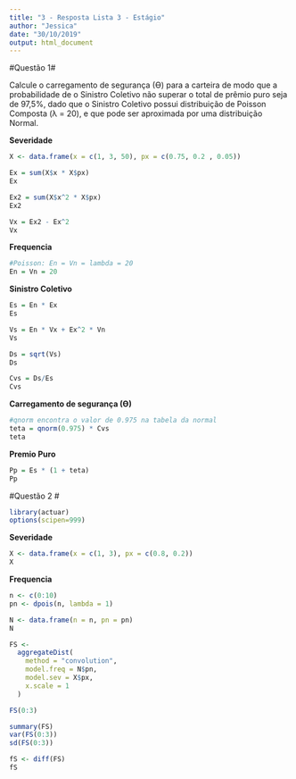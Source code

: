 ```yaml
---
title: "3 - Resposta Lista 3 - Estágio"
author: "Jessica"
date: "30/10/2019"
output: html_document
---
```


#Questão 1#

Calcule o carregamento de segurança (Ɵ) para a carteira de modo que a probabilidade de
o Sinistro Coletivo não superar o total de prêmio puro seja de 97,5%, dado que o Sinistro
Coletivo possui distribuição de Poisson Composta (λ = 20), e que pode ser aproximada
por uma distribuição Normal.

**Severidade**
```r
X <- data.frame(x = c(1, 3, 50), px = c(0.75, 0.2 , 0.05))

Ex = sum(X$x * X$px)
Ex 

Ex2 = sum(X$x^2 * X$px)
Ex2 

Vx = Ex2 - Ex^2
Vx
```

**Frequencia**
```r
#Poisson: En = Vn = lambda = 20
En = Vn = 20
```

**Sinistro Coletivo**
```r
Es = En * Ex
Es

Vs = En * Vx + Ex^2 * Vn
Vs 

Ds = sqrt(Vs)
Ds

Cvs = Ds/Es
Cvs
```

**Carregamento de segurança (Ɵ)**
```r
#qnorm encontra o valor de 0.975 na tabela da normal
teta = qnorm(0.975) * Cvs
teta
```

**Premio Puro**
```r
Pp = Es * (1 + teta)
Pp
```

#Questão 2 #

```r
library(actuar)
options(scipen=999)
```

**Severidade**
```r
X <- data.frame(x = c(1, 3), px = c(0.8, 0.2))
X
```

**Frequencia**
```r
n <- c(0:10)
pn <- dpois(n, lambda = 1)

N <- data.frame(n = n, pn = pn)
N
```

```r
FS <-
  aggregateDist(
    method = "convolution",
    model.freq = N$pn,
    model.sev = X$px,
    x.scale = 1
  )

FS(0:3)
```

```r
summary(FS)
var(FS(0:3))
sd(FS(0:3))
```

```r
fS <- diff(FS)
fS
```
